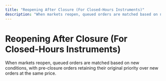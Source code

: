 ```yaml
---
title: "Reopening After Closure (For Closed-Hours Instruments)"
description: "When markets reopen, queued orders are matched based on new conditions, with pre"
---
```


# Reopening After Closure (For Closed-Hours Instruments)

When markets reopen, queued orders are matched based on new conditions, with pre-closure orders retaining their original priority over new orders at the same price.